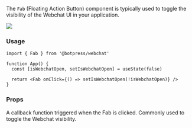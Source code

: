 
The `Fab` (Floating Action Button) component is typically used to toggle the visibility of the Webchat UI in your application.

<img src="../../assets/webchat-components_component-library_fab.png" />

### Usage

```tsx
import { Fab } from '@botpress/webchat'

function App() {
  const [isWebchatOpen, setIsWebchatOpen] = useState(false)

  return <Fab onClick={() => setIsWebchatOpen(!isWebchatOpen)} />
}
```

### Props

<ResponseField name="onClick" type="MouseEventHandler<HTMLButtonElement>">
  A callback function triggered when the Fab is clicked. Commonly used to toggle the Webchat visibility.
</ResponseField>
